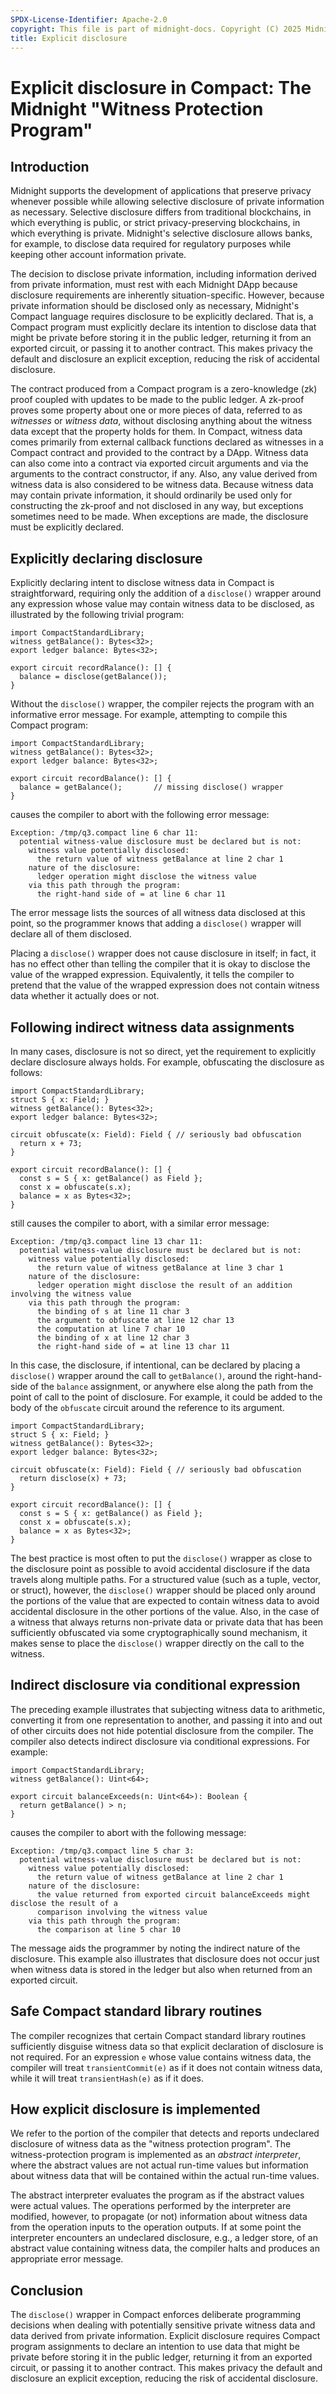 ```yaml
---
SPDX-License-Identifier: Apache-2.0
copyright: This file is part of midnight-docs. Copyright (C) 2025 Midnight Foundation. Licensed under the Apache License, Version 2.0 (the "License"); You may not use this file except in compliance with the License. You may obtain a copy of the License at http://www.apache.org/licenses/LICENSE-2.0 Unless required by applicable law or agreed to in writing, software distributed under the License is distributed on an "AS IS" BASIS, WITHOUT WARRANTIES OR CONDITIONS OF ANY KIND, either express or implied. See the License for the specific language governing permissions and limitations under the License.
title: Explicit disclosure
---
```


# Explicit disclosure in Compact: The Midnight "Witness Protection Program"

## Introduction

Midnight supports the development of applications that preserve privacy whenever possible while allowing selective disclosure of private information as necessary. Selective disclosure differs from traditional blockchains, in which everything is public, or strict privacy-preserving blockchains, in which everything is private. Midnight's selective disclosure allows banks, for example, to disclose data required for regulatory purposes while keeping other account information private.

The decision to disclose private information, including information derived from private information, must rest with each Midnight DApp because disclosure requirements are inherently situation-specific. However, because private information should be disclosed only as necessary, Midnight's Compact language requires disclosure to be explicitly declared. That is, a Compact program must explicitly declare its intention to disclose data that might be private before storing it in the public ledger, returning it from an exported circuit, or passing it to another contract. This makes privacy the default and disclosure an explicit exception, reducing the risk of accidental disclosure.

The contract produced from a Compact program is a zero-knowledge (zk) proof coupled with updates to be made to the public ledger. A zk-proof proves some property about one or more pieces of data, referred to as _witnesses_ or _witness data_, without disclosing anything about the witness data except that the property holds for them. In Compact, witness data comes primarily from external callback functions declared as witnesses in a Compact contract and provided to the contract by a DApp.  Witness data can also come into a contract via exported circuit arguments and via the arguments to the contract constructor, if any.  Also, any value derived from witness data is also considered to be witness data. Because witness data may contain private information, it should ordinarily be used only for constructing the zk-proof and not disclosed in any way, but exceptions sometimes need to be made.  When exceptions are made, the disclosure must be explicitly declared.

## Explicitly declaring disclosure

Explicitly declaring intent to disclose witness data in Compact is straightforward, requiring only the addition of a `disclose()` wrapper around any expression whose value may contain witness data to be disclosed, as illustrated by the following trivial program:

```compact
import CompactStandardLibrary;
witness getBalance(): Bytes<32>;
export ledger balance: Bytes<32>;

export circuit recordRalance(): [] {
  balance = disclose(getBalance());
}
```

Without the `disclose()` wrapper, the compiler rejects the program with an informative error message. For example, attempting to compile this Compact program:

```compact
import CompactStandardLibrary;
witness getBalance(): Bytes<32>;
export ledger balance: Bytes<32>;

export circuit recordBalance(): [] {
  balance = getBalance();    	// missing disclose() wrapper
}
```

causes the compiler to abort with the following error message:

```
Exception: /tmp/q3.compact line 6 char 11:
  potential witness-value disclosure must be declared but is not:
    witness value potentially disclosed:
      the return value of witness getBalance at line 2 char 1
    nature of the disclosure:
      ledger operation might disclose the witness value
    via this path through the program:
      the right-hand side of = at line 6 char 11
```

The error message lists the sources of all witness data disclosed at this point, so the programmer knows that adding a `disclose()` wrapper will declare all of them disclosed.

Placing a `disclose()` wrapper does not cause disclosure in itself; in fact, it has no effect other than telling the compiler that it is okay to disclose the value of the wrapped expression. Equivalently, it tells the compiler to pretend that the value of the wrapped expression does not contain witness data whether it actually does or not.

## Following indirect witness data assignments

In many cases, disclosure is not so direct, yet the requirement to explicitly declare disclosure always holds. For example, obfuscating the disclosure as follows:

```compact
import CompactStandardLibrary;
struct S { x: Field; }
witness getBalance(): Bytes<32>;
export ledger balance: Bytes<32>;

circuit obfuscate(x: Field): Field { // seriously bad obfuscation
  return x + 73;
}

export circuit recordBalance(): [] {
  const s = S { x: getBalance() as Field };
  const x = obfuscate(s.x);
  balance = x as Bytes<32>;
}
```

still causes the compiler to abort, with a similar error message:

```
Exception: /tmp/q3.compact line 13 char 11:
  potential witness-value disclosure must be declared but is not:
    witness value potentially disclosed:
      the return value of witness getBalance at line 3 char 1
    nature of the disclosure:
      ledger operation might disclose the result of an addition involving the witness value
    via this path through the program:
      the binding of s at line 11 char 3
      the argument to obfuscate at line 12 char 13
      the computation at line 7 char 10
      the binding of x at line 12 char 3
      the right-hand side of = at line 13 char 11
```

In this case, the disclosure, if intentional, can be declared by placing a `disclose()` wrapper around the call to `getBalance()`, around the right-hand-side of the `balance` assignment, or anywhere else along the path from the point of call to the point of disclosure. For example, it could be added to the body of the `obfuscate` circuit around the reference to its argument.

```compact
import CompactStandardLibrary;
struct S { x: Field; }
witness getBalance(): Bytes<32>;
export ledger balance: Bytes<32>;

circuit obfuscate(x: Field): Field { // seriously bad obfuscation
  return disclose(x) + 73;
}

export circuit recordBalance(): [] {
  const s = S { x: getBalance() as Field };
  const x = obfuscate(s.x);
  balance = x as Bytes<32>;
}
```

The best practice is most often to put the `disclose()` wrapper as close to the disclosure point as possible to avoid accidental disclosure if the data travels along multiple paths. For a structured value (such as a tuple, vector, or struct), however, the `disclose()` wrapper should be placed only around the portions of the value that are expected to contain witness data to avoid accidental disclosure in the other portions of the value. Also, in the case of a witness that always returns non-private data or private data that has been sufficiently obfuscated via some cryptographically sound mechanism, it makes sense to place the `disclose()` wrapper directly on the call to the witness.

## Indirect disclosure via conditional expression

The preceding example illustrates that subjecting witness data to arithmetic, converting it from one representation to another, and passing it into and out of other circuits does not hide potential disclosure from the compiler. The compiler also detects indirect disclosure via conditional expressions. For example:

```compact
import CompactStandardLibrary;
witness getBalance(): Uint<64>;

export circuit balanceExceeds(n: Uint<64>): Boolean {
  return getBalance() > n;
}
```

causes the compiler to abort with the following message:

```
Exception: /tmp/q3.compact line 5 char 3:
  potential witness-value disclosure must be declared but is not:
    witness value potentially disclosed:
      the return value of witness getBalance at line 2 char 1
    nature of the disclosure:
      the value returned from exported circuit balanceExceeds might disclose the result of a
      comparison involving the witness value
    via this path through the program:
      the comparison at line 5 char 10
```

The message aids the programmer by noting the indirect nature of the disclosure. This example also illustrates that disclosure does not occur just when witness data is stored in the ledger but also when returned from an exported circuit.

## Safe Compact standard library routines

The compiler recognizes that certain Compact standard library routines sufficiently disguise witness data so that explicit declaration of disclosure is not required. For an expression `e` whose value contains witness data, the compiler will treat `transientCommit(e)` as if it does not contain witness data, while it will treat `transientHash(e)` as if it does.

## How explicit disclosure is implemented

We refer to the portion of the compiler that detects and reports undeclared disclosure of witness data as the "witness protection program". The witness-protection program is implemented as an _abstract interpreter_, where the abstract values are not actual run-time values but information about witness data that will be contained within the actual run-time values.

The abstract interpreter evaluates the program as if the abstract values were actual values. The operations performed by the interpreter are modified, however, to propagate (or not) information about witness data from the operation inputs to the operation outputs. If at some point the interpreter encounters an undeclared disclosure, e.g., a ledger store, of an abstract value containing witness data, the compiler halts and produces an appropriate error message.

## Conclusion

The `disclose()` wrapper in Compact enforces deliberate programming decisions when dealing with potentially sensitive private witness data and data derived from private information. Explicit disclosure requires Compact program assignments to declare an intention to use data that might be private before storing it in the public ledger, returning it from an exported circuit, or passing it to another contract. This makes privacy the default and disclosure an explicit exception, reducing the risk of accidental disclosure.